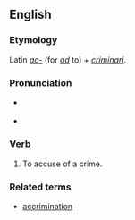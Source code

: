 ==English==

===Etymology===
Latin ''[[ac-]]'' (for ''[[ad]]'' to) + ''[[criminari]]''.

===Pronunciation===
* {{a|RP}} {{IPA|/əˈkɹɪmɪneɪt/}}
*{{audio|en-us-accriminate.ogg|Audio (US)}}

===Verb===
{{en-verb|accriminat|ing}}

# {{transitive|obsolete}} To accuse of a crime.

===Related terms===
* [[accrimination]]